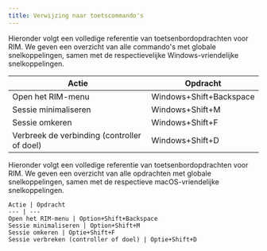 ```yaml
---
title: Verwijzing naar toetscommando's
---
```



<Windows>
Hieronder volgt een volledige referentie van toetsenbordopdrachten voor RIM. We geven een overzicht van alle commando's met globale snelkoppelingen, samen met de respectievelijke Windows-vriendelijke snelkoppelingen.

| Actie | Opdracht |
| ---------------------------------------- | ------------------- |
| Open het RIM-menu | Windows+Shift+Backspace |
| Sessie minimaliseren | Windows+Shift+M |
| Sessie omkeren | Windows+Shift+F |
| Verbreek de verbinding (controller of doel) | Windows+Shift+D |
</Windows>
<MacOS>
Hieronder volgt een volledige referentie van toetsenbordopdrachten voor RIM. We geven een overzicht van alle opdrachten met globale snelkoppelingen, samen met de respectieve macOS-vriendelijke snelkoppelingen.

    Actie | Opdracht
    --- | ---
    Open het RIM-menu | Option+Shift+Backspace
    Sessie minimaliseren | Option+Shift+M
    Sessie omkeren | Optie+Shift+F
    Sessie verbreken (controller of doel) | Optie+Shift+D
</MacOS>
